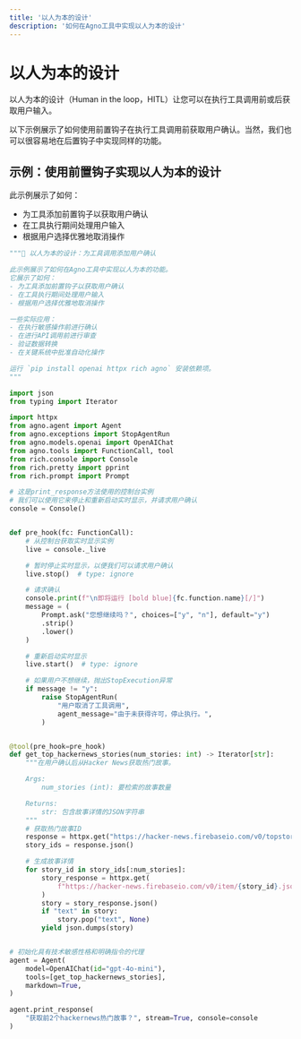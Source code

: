 ```yaml
---
title: '以人为本的设计'
description: '如何在Agno工具中实现以人为本的设计'
---
```


# 以人为本的设计

以人为本的设计（Human in the loop，HITL）让您可以在执行工具调用前或后获取用户输入。

以下示例展示了如何使用前置钩子在执行工具调用前获取用户确认。当然，我们也可以很容易地在后置钩子中实现同样的功能。

## 示例：使用前置钩子实现以人为本的设计

此示例展示了如何：

* 为工具添加前置钩子以获取用户确认
* 在工具执行期间处理用户输入
* 根据用户选择优雅地取消操作

```python
"""🤝 以人为本的设计：为工具调用添加用户确认

此示例展示了如何在Agno工具中实现以人为本的功能。
它展示了如何：
- 为工具添加前置钩子以获取用户确认
- 在工具执行期间处理用户输入
- 根据用户选择优雅地取消操作

一些实际应用：
- 在执行敏感操作前进行确认
- 在进行API调用前进行审查
- 验证数据转换
- 在关键系统中批准自动化操作

运行 `pip install openai httpx rich agno` 安装依赖项。
"""

import json
from typing import Iterator

import httpx
from agno.agent import Agent
from agno.exceptions import StopAgentRun
from agno.models.openai import OpenAIChat
from agno.tools import FunctionCall, tool
from rich.console import Console
from rich.pretty import pprint
from rich.prompt import Prompt

# 这是print_response方法使用的控制台实例
# 我们可以使用它来停止和重新启动实时显示，并请求用户确认
console = Console()


def pre_hook(fc: FunctionCall):
    # 从控制台获取实时显示实例
    live = console._live

    # 暂时停止实时显示，以便我们可以请求用户确认
    live.stop()  # type: ignore

    # 请求确认
    console.print(f"\n即将运行 [bold blue]{fc.function.name}[/]")
    message = (
        Prompt.ask("您想继续吗？", choices=["y", "n"], default="y")
        .strip()
        .lower()
    )

    # 重新启动实时显示
    live.start()  # type: ignore

    # 如果用户不想继续，抛出StopExecution异常
    if message != "y":
        raise StopAgentRun(
            "用户取消了工具调用",
            agent_message="由于未获得许可，停止执行。",
        )


@tool(pre_hook=pre_hook)
def get_top_hackernews_stories(num_stories: int) -> Iterator[str]:
    """在用户确认后从Hacker News获取热门故事。

    Args:
        num_stories (int): 要检索的故事数量

    Returns:
        str: 包含故事详情的JSON字符串
    """
    # 获取热门故事ID
    response = httpx.get("https://hacker-news.firebaseio.com/v0/topstories.json")
    story_ids = response.json()

    # 生成故事详情
    for story_id in story_ids[:num_stories]:
        story_response = httpx.get(
            f"https://hacker-news.firebaseio.com/v0/item/{story_id}.json"
        )
        story = story_response.json()
        if "text" in story:
            story.pop("text", None)
        yield json.dumps(story)


# 初始化具有技术敏感性格和明确指令的代理
agent = Agent(
    model=OpenAIChat(id="gpt-4o-mini"),
    tools=[get_top_hackernews_stories],
    markdown=True,
)

agent.print_response(
    "获取前2个hackernews热门故事？", stream=True, console=console
)
```
